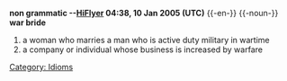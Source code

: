 '''{{rfd}} non grammatic --[[User:HiFlyer|HiFlyer]] 04:38, 10 Jan 2005 (UTC)
'''
{{-en-}}
{{-noun-}}
'''war bride'''
#a woman who marries a man who is active duty military in wartime
#a company or individual whose business is increased by warfare
[[Category: Idioms]]